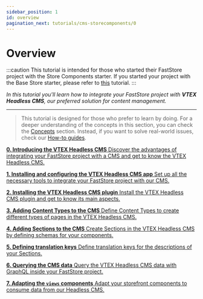 ```yaml
---
sidebar_position: 1
id: overview
pagination_next: tutorials/cms-storecomponents/0
---
```




# Overview

:::caution
This tutorial is intended for those who started their FastStore project with the Store Components starter. If you started your project with the Base Store starter, please refer to [this](/tutorials/cms-overview) tutorial.
:::

*In this tutorial you'll learn how to integrate your FastStore project with **VTEX Headless CMS**, our preferred solution for content management.*

---

> This tutorial is designed for those who prefer to learn by doing. For a deeper understanding of the concepts in this section, you can check the [Concepts](/conceptual-guides/overview) section. Instead, if you want to solve real-world issues, check our [How-to guides](/how-to-guides/overview). 

<StepCard home>

[ **0. Introducing the VTEX Headless CMS** Discover the advantages of integrating your FastStore project with a CMS and get to know the VTEX Headless CMS.](./0)

[ **1. Installing and configuring the VTEX Headless CMS app** Set up all the necessary tools to integrate your FastStore project with our CMS.](./1)

[**2. Installing the VTEX Headless CMS plugin** Install the VTEX Headless CMS plugin and get to know its main aspects.](./2)

[**3. Adding Content Types to the CMS** Define Content Types to create different types of pages in the VTEX Headless CMS.](./3)

[**4. Adding Sections to the CMS** Create Sections in the VTEX Headless CMS by defining schemas for your components.](./4)

[**5. Defining translation keys** Define translation keys for the descriptions of your Sections.](./5)

[**6. Querying the CMS data** Query the VTEX Headless CMS data with GraphQL inside your FastStore project.](./6)

[**7. Adapting the `views` components** Adapt your storefront components to consume data from our Headless CMS.](./7)

</StepCard>